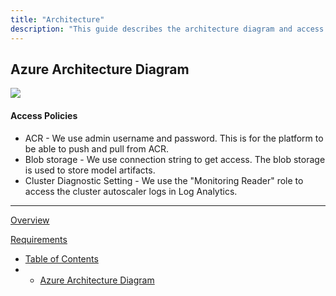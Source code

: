 ```yaml
---
title: "Architecture"
description: "This guide describes the architecture diagram and access policies in a typical Truefoundry installation"
---
```


## Azure Architecture Diagram

![](/images/docs/2d7af49-Azure_1.png)

#### Access Policies

* ACR - We use admin username and password. This is for the platform to be able to push and pull from ACR.
* Blob storage - We use connection string to get access. The blob storage is used to store model artifacts.
* Cluster Diagnostic Setting - We use the "Monitoring Reader" role to access the cluster autoscaler logs in Log Analytics.

***

[Overview](/docs/overview-2)

[Requirements](/docs/requirements-azure)

* [Table of Contents](#)
* * [Azure Architecture Diagram](#azure-architecture-diagram)
